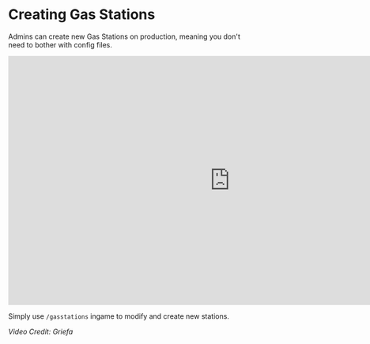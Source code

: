 # Creating Gas Stations
Admins can create new Gas Stations on production, meaning you don't need to bother with config files.

<iframe width="896" height="504" src="https://www.youtube.com/embed/yq8kORMiyPQ" title="YouTube video player" frameborder="0" allow="accelerometer; autoplay; clipboard-write; encrypted-media; gyroscope; picture-in-picture; web-share" allowfullscreen></iframe>


Simply use `/gasstations` ingame to modify and create new stations.

*Video Credit: Griefa*
